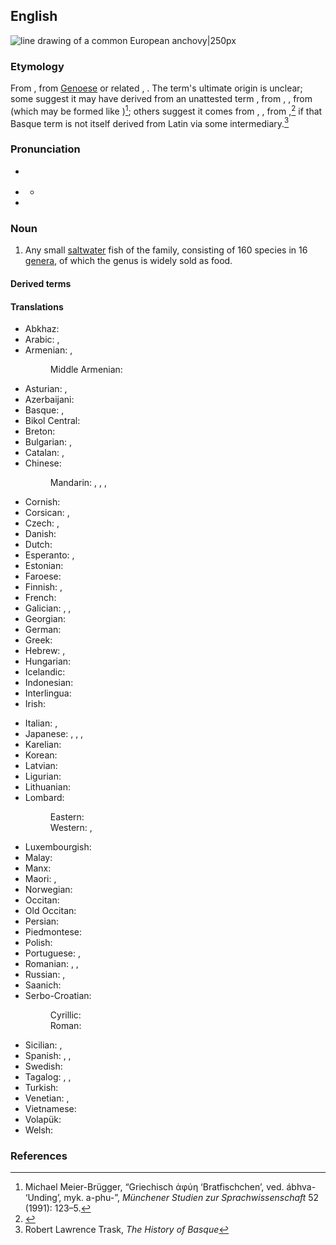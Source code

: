 ==English==
{{wikipedia}}
[[Image:Anchovy (PSF).png|thumb|line drawing of a common European '''anchovy'''|250px]]
{{wikispecies|Engraulidae}}

===Etymology===
From {{bor|en|es|anchova}}, from [[Genoese]] {{der|en|lij|anciôa}} or related {{der|en|co|anchjuva}}, {{m|co|anciua}}. The term's ultimate origin is unclear; some suggest it may have derived from an unattested {{der|en|VL.|-}} term {{m|la|*apiuva}}, from {{der|en|la|aphyē}}, {{m|la|apua}}, from {{der|en|grc|ἀφύη}} (which may be formed like {{cog|sa|अभ्व|tr=ábhva-|t=monster}})<ref>Michael Meier-Brügger, “Griechisch ἀφύη ‘Bratfischchen’, ved. ábhva- ‘Unding’, myk. a-phu-”, ''Münchener Studien zur Sprachwissenschaft'' 52 (1991): 123–5.</ref>; others suggest it comes from {{der|en|eu|antxu}}, {{m|eu|anchu|t=dried fish}}, from {{m|eu||anchuva|t=dry}},<ref>{{R:Etymonline}}</ref> if that Basque term is not itself derived from Latin via some intermediary.<ref>Robert Lawrence Trask, ''The History of Basque''</ref>

===Pronunciation===
* {{a|UK}} {{IPA|en|/ˈæn.t͡ʃə.vi/|/ˈæn.t͡ʃəʊ.vi/|/ænˈt͡ʃəʊ.vi/}}
* {{a|GenAm}} {{IPA|en|/ænˈt͡ʃoʊ.vi/}}
** {{audio|en|en-us-anchovy.ogg|audio {{a|US}}}}
* {{rhymes|en|əʊvi}}

===Noun===
{{en-noun}}

# Any small [[saltwater]] fish of the {{m|mul|Engraulidae}} family, consisting of 160 species in 16 [[genus|genera]], of which the genus {{m|mul|Engraulis}} is widely sold as food.

====Derived terms====
{{der4|en
|anchovette
|anchovylike
|anchovy pear
|anchovy toast
}}

====Translations====
{{trans-top|small saltwater fish}}
* Abkhaz: {{t|ab|ақамашьи́а}}
* Arabic: {{t|ar|أَنْشُوفة|f}}, {{t|ar|بَلَم|m}}
* Armenian: {{t|hy|անչոուս}}, {{t+|hy|անձրուկ}}
*: Middle Armenian: {{t|axm|խամսի}}
* Asturian: {{t|ast|bocarte|m}}, {{q|as food}} {{t|ast|anchoa|f}}
* Azerbaijani: {{t|az|ançous}}
* Basque: {{t|eu|antxoa}}, {{t|eu|bokarta}}
* Bikol Central: {{t|bcl|bulinaw}}
* Breton: {{t|br|genougamm|m}}
* Bulgarian: {{t+|bg|аншоа́|f}}, {{t|bg|ха́мсия|f}}
* Catalan: {{t+|ca|seitó|m}}, {{t+|ca|anxova|f}}
* Chinese:
*: Mandarin: {{t+|cmn|鳳尾魚}}, {{t+|cmn|凤尾鱼|tr=fèngwěiyú}}, {{t+|cmn|鯷}}, {{t+|cmn|鳀|tr=tí}}
* Cornish: {{t|kw|ganowek|m}}
* Corsican: {{t|co|anchjuva|f}}, {{t|co|anciua|f}}
* Czech: {{t+|cs|ančovička|f}}, {{t+|cs|sardel|f}}
* Danish: {{t+|da|ansjos|c}}
* Dutch: {{t+|nl|ansjovis|m}}
* Esperanto: {{t|eo|sardelo}}, {{t|eo|anĉovo}}
* Estonian: {{t|et|anšoovis}}
* Faroese: {{t|fo|ansjós|f}}
* Finnish: {{q|fish}} {{t+|fi|sardelli}}, {{q|as food}} {{t+|fi|anjovis}}
* French: {{t+|fr|anchois|m}}
* Galician: {{t+|gl|bocareu|m}}, {{t+|gl|bocarte|m}}, {{q|as food}} {{t+|gl|anchoa|f}}
* Georgian: {{t|ka|ქაფშია}}
* German: {{t+|de|Sardelle|f}}
* Greek: {{t+|el|γαύρος|m}}
* Hebrew: {{t|he|אַנְשׁוֹבִי|m|tr=anshóvi}}, {{t+|he|עַפְיָן|m|tr='afyán}}
* Hungarian: {{t+|hu|szardella}}
* Icelandic: {{t+|is|ansjósa|f}}
* Indonesian: {{t+|id|bilis}}
* Interlingua: {{t|ia|anchoa}}
* Irish: {{t|ga|ainseabhaí|m}}
{{trans-mid}}
* Italian: {{t+|it|alice|f}}, {{t+|it|acciuga|f}}
* Japanese: {{t|ja|片口鰯}}, {{t|ja|カタクチイワシ|tr=katakuchi-iwashi}}, {{t|ja|アンチョビ|tr=anchobi}}, {{t|ja|アンチョビー|tr=anchobī}}
* Karelian: {{t|krl|ančoussu}}
* Korean: {{t+|ko|멸치}}
* Latvian: {{t|lv|anšovs|m}}
* Ligurian: {{t|lij|anciôa|f}}
* Lithuanian: {{t|lt|ančiuvis|m}}
* Lombard:
*: Eastern: {{t|lmo|anciùa|f}}
*: Western: {{t|lmo|inciòda|f}}, {{t|lmo|incioda|f}}
* Luxembourgish: {{t+|lb|Anchois|f}}
* Malay: {{t|ms|bilis}}
* Manx: {{t|gv|ançhovee|m}}
* Maori: {{t|mi|kokowhāwhā}}, {{t|mi|korowhāwhā}}
* Norwegian: {{t|no|ansjos|m}}
* Occitan: {{t+|oc|anchòia|f}}
* Old Occitan: {{t|pro|anchoia|f}}
* Persian: {{t|fa|آنچوی|tr=ânčovi}}
* Piedmontese: {{t|pms|anciova|f}}
* Polish: {{t+|pl|sardela|f}}
* Portuguese: {{t+|pt|anchova|f}}, {{t+|pt|enchova|f}}
* Romanian: {{t|ro|sardele|f}}, {{t+|ro|hamsie|f}}, {{t+|ro|anșoa|f}}
* Russian: {{t+|ru|анчо́ус|m}}, {{t+|ru|хамса́|f}}
* Saanich: {{t|str|łáʔləs}}
* Serbo-Croatian:
*: Cyrillic: {{t|sh|ѝнћӯн|m}}
*: Roman: {{t+|sh|ìnćūn|m}}
* Sicilian: {{t+|scn|anciova|f}}, {{t+|scn|ancioa|f}}
* Spanish: {{t+|es|anchoa|f}}, {{t+|es|boquerón|m}}, {{t|es|bocarte|m}}
* Swedish: {{t+|sv|ansjovis|c}}
* Tagalog: {{t+|tl|dilis}}, {{t|tl|dulis}}, {{t|tl|balawbalaw}}
* Turkish: {{t+|tr|hamsi}}
* Venetian: {{t+|vec|inciò|m}}, {{t|vec|anciò|m}}
* Vietnamese: {{t|vi|cá cơm}}
* Volapük: {{t|vo|najov}}
* Welsh: {{t|cy|brwyniad|m}}
{{trans-bottom}}

===References===
<references/>

{{C|en|Otocephalan fish|Seafood}}